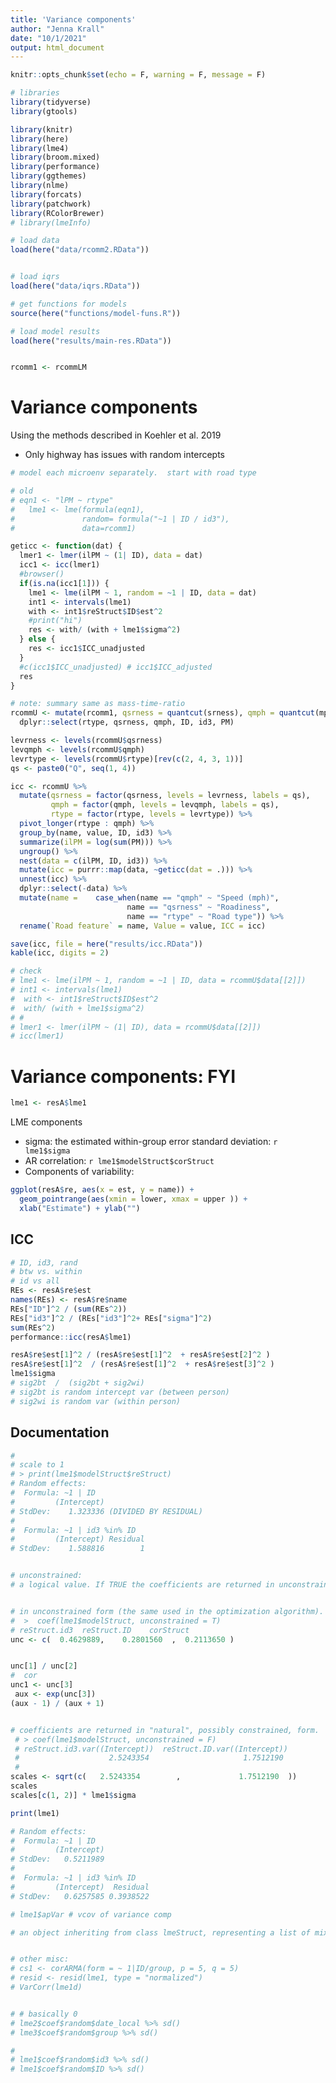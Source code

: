 ```yaml
---
title: 'Variance components'
author: "Jenna Krall"
date: "10/1/2021"
output: html_document
---
```


```r
knitr::opts_chunk$set(echo = F, warning = F, message = F)
```

```r
# libraries
library(tidyverse)
library(gtools)

library(knitr)
library(here)
library(lme4)
library(broom.mixed)
library(performance)
library(ggthemes)
library(nlme)
library(forcats)
library(patchwork)
library(RColorBrewer)
# library(lmeInfo)

```


```r
# load data
load(here("data/rcomm2.RData"))


# load iqrs
load(here("data/iqrs.RData"))

# get functions for models
source(here("functions/model-funs.R"))

# load model results
load(here("results/main-res.RData"))


rcomm1 <- rcommLM

```



# Variance components

Using the methods described in Koehler et al. 2019

- Only highway has issues with random intercepts

```r
# model each microenv separately.  start with road type

# old
# eqn1 <- "lPM ~ rtype"
#   lme1 <- lme(formula(eqn1),
#               random= formula("~1 | ID / id3"),
#               data=rcomm1)

geticc <- function(dat) {
  lmer1 <- lmer(ilPM ~ (1| ID), data = dat)
  icc1 <- icc(lmer1)
  #browser()
  if(is.na(icc1[1])) {
    lme1 <- lme(ilPM ~ 1, random = ~1 | ID, data = dat)
    int1 <- intervals(lme1)
    with <- int1$reStruct$ID$est^2 
    #print("hi")
    res <- with/ (with + lme1$sigma^2)
  } else {
    res <- icc1$ICC_unadjusted
  }
  #c(icc1$ICC_unadjusted) # icc1$ICC_adjusted
  res
}

# note: summary same as mass-time-ratio
rcommU <- mutate(rcomm1, qsrness = quantcut(srness), qmph = quantcut(mph)) %>%
  dplyr::select(rtype, qsrness, qmph, ID, id3, PM) 

levrness <- levels(rcommU$qsrness)
levqmph <- levels(rcommU$qmph)
levrtype <- levels(rcommU$rtype)[rev(c(2, 4, 3, 1))]
qs <- paste0("Q", seq(1, 4))

icc <- rcommU %>%
  mutate(qsrness = factor(qsrness, levels = levrness, labels = qs),
         qmph = factor(qmph, levels = levqmph, labels = qs),
         rtype = factor(rtype, levels = levrtype)) %>%
  pivot_longer(rtype : qmph) %>%
  group_by(name, value, ID, id3) %>%
  summarize(ilPM = log(sum(PM))) %>%
  ungroup() %>%
  nest(data = c(ilPM, ID, id3)) %>%
  mutate(icc = purrr::map(data, ~geticc(dat = .))) %>%
  unnest(icc) %>%
  dplyr::select(-data) %>%
  mutate(name =    case_when(name == "qmph" ~ "Speed (mph)",
                          name == "qsrness" ~ "Roadiness",
                          name == "rtype" ~ "Road type")) %>%
  rename(`Road feature` = name, Value = value, ICC = icc)

save(icc, file = here("results/icc.RData"))
kable(icc, digits = 2)

# check
# lme1 <- lme(ilPM ~ 1, random = ~1 | ID, data = rcommU$data[[2]])
# int1 <- intervals(lme1)
#  with <- int1$reStruct$ID$est^2 
#  with/ (with + lme1$sigma^2)
# # 
# lmer1 <- lmer(ilPM ~ (1| ID), data = rcommU$data[[2]])
# icc(lmer1)
```








# Variance components: FYI





```r
lme1 <- resA$lme1
```


LME components

- sigma: the estimated within-group error standard deviation: `r lme1$sigma`
- AR correlation: `r lme1$modelStruct$corStruct`
- Components of variability:

```r

ggplot(resA$re, aes(x = est, y = name)) + 
  geom_pointrange(aes(xmin = lower, xmax = upper )) +
  xlab("Estimate") + ylab("")

```


## ICC

```r
# ID, id3, rand
# btw vs. within
# id vs all
REs <- resA$re$est
names(REs) <- resA$re$name
REs["ID"]^2 / (sum(REs^2))
REs["id3"]^2 / (REs["id3"]^2+ REs["sigma"]^2)
sum(REs^2)
performance::icc(resA$lme1)

resA$re$est[1]^2 / (resA$re$est[1]^2  + resA$re$est[2]^2 )
resA$re$est[1]^2  / (resA$re$est[1]^2  + resA$re$est[3]^2 )
lme1$sigma 
# sig2bt  /  (sig2bt + sig2wi)
# sig2bt is random intercept var (between person)
# sig2wi is random var (within person)
```

## Documentation
```r

#
# scale to 1
# > print(lme1$modelStruct$reStruct)
# Random effects:
#  Formula: ~1 | ID
#         (Intercept)
# StdDev:    1.323336 (DIVIDED BY RESIDUAL)
# 
#  Formula: ~1 | id3 %in% ID
#         (Intercept) Residual
# StdDev:    1.588816        1


# unconstrained: 	
# a logical value. If TRUE the coefficients are returned in unconstrained form (the same used in the optimization algorithm). If FALSE the coefficients are returned in "natural", possibly constrained, form. Defaults to TRUE.


# in unconstrained form (the same used in the optimization algorithm).
#  >  coef(lme1$modelStruct, unconstrained = T)
# reStruct.id3  reStruct.ID    corStruct 
unc <- c(  0.4629889,    0.2801560  ,  0.2113650 )


unc[1] / unc[2]
#  cor
unc1 <- unc[3]
 aux <- exp(unc[3])
(aux - 1) / (aux + 1)


# coefficients are returned in "natural", possibly constrained, form.
 # > coef(lme1$modelStruct, unconstrained = F)
 # reStruct.id3.var((Intercept))  reStruct.ID.var((Intercept))                 corStruct.Phi 
 #                    2.5243354                     1.7512190                     0.1052908 
 # 
scales <- sqrt(c(   2.5243354        ,             1.7512190  ))
scales
scales[c(1, 2)] * lme1$sigma

print(lme1)

# Random effects:
#  Formula: ~1 | ID
#         (Intercept)
# StdDev:   0.5211989
# 
#  Formula: ~1 | id3 %in% ID
#         (Intercept)  Residual
# StdDev:   0.6257585 0.3938522
```



```r
# lme1$apVar # vcov of variance comp

# an object inheriting from class lmeStruct, representing a list of mixed-effects model components, such as reStruct, corStruct, and varFunc objects.


# other misc:
# cs1 <- corARMA(form = ~ 1|ID/group, p = 5, q = 5)
# resid <- resid(lme1, type = "normalized")
# VarCorr(lme1d)


# # basically 0
# lme2$coef$random$date_local %>% sd()
# lme3$coef$random$group %>% sd()

# 
# lme1$coef$random$id3 %>% sd()
# lme1$coef$random$ID %>% sd()
```         




    


